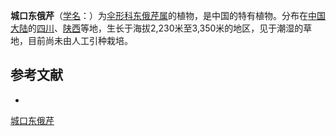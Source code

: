 {{NoteTA|G1=LS}}
{{Speciesbox
| name = 城口东俄芹
| status = 
| status_system = 
| image =
| genus = Tongoloa
| species = silaifolia
| authority = (de Boiss.) Wolff in Notizbl.
}}

'''城口东俄芹'''（[[学名|学名]]：{{lang|la|''Tongoloa silaifolia''}}）为[[伞形科|伞形科]][[东俄芹属|东俄芹属]]的植物，是中国的特有植物。分布在[[中国大陆|中国大陆]]的[[四川|四川]]、[[陕西|陕西]]等地，生长于海拔2,230米至3,350米的地区，见于潮湿的草地，目前尚未由人工引种栽培。

== 参考文献 ==
<div class="references-small">
* {{cite web| url =http://www.bioinfo.cn/db05/KmzwSpecies.php?action=view&id=22770| title =城口东俄芹| work =《中国高等植物数据库全库》| publisher =中国科学院微生物研究所| author =昆明植物研究所| accessdate =2009-02-25| deadurl =yes| archiveurl =https://web.archive.org/web/20160305040118/http://www.bioinfo.cn/db05/KmzwSpecies.php?action=view&id=22770| archivedate =2016-03-05}}
</div>
{{Taxonbar|from=Q10929702}}

[[Category:东俄芹属|城口东俄芹]]


{{Apiales-stub}}